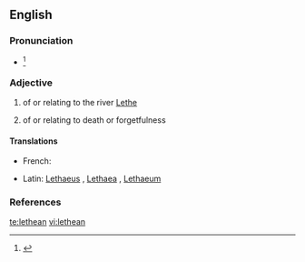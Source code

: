 ==English==

===Pronunciation===
* {{IPA|/ˈliθiən/|/lɪˈθiən/}}<ref>{{R:Dictionary.com 1.1}}</ref>

===Adjective===
{{head|en|adjective}}

# {{mostly|poetic|Greek mythology}} of or relating to the river [[Lethe]]
# {{by extension}} of or relating to death or forgetfulness

====Translations====
{{trans-top}}
* French: {{t|fr|léthéen}}
{{trans-mid}}
* Latin: [[Lethaeus]] {{m}}, [[Lethaea]] {{f}}, [[Lethaeum]] {{n}}
{{trans-bottom}}

===References===
<references/>

[[te:lethean]]
[[vi:lethean]]